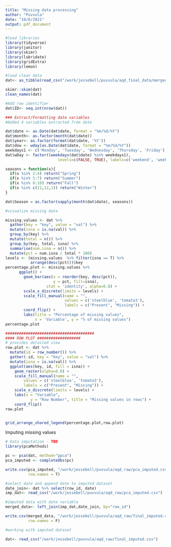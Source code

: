 ```yaml
---
title: "Missing data processing"
author: "Puvvula"
date: "10/6/2021"
output: pdf_document
---
```


```r
#load libraries
library(tidyverse)
library(janitor)
library(skimr)
library(lubridate)
library(gridExtra)
library(lemon)
```


```r
#load clean data 
dat<- as_tibble(read_csv("/work/jessebell/puvvula/aqd_final_data/merged_fin.csv"))

skimr::skim(dat)
clean_names(dat)

#Add row identifier
dat$ID<- seq.int(nrow(dat))

### Extract/Formatting date variables
#Added 4 variables extracted from date

dat$date <- as.Date(dat$date, format = "%m/%d/%Y")
dat$month<- as.factor(month(dat$date))
dat$year<- as.factor(format(dat$date, '%Y'))
dat$dow <- wday(as.Date(dat$date, format = "%m/%d/%Y"))
weekdays1 <- c('Monday', 'Tuesday', 'Wednesday', 'Thursday', 'Friday')
dat$wDay <- factor((weekdays(dat$date) %in% weekdays1), 
                       levels=c(FALSE, TRUE), labels=c('weekend', 'weekday'))

seasons = function(x){
  if(x %in% 2:4) return("Spring")
  if(x %in% 5:7) return("Summer")
  if(x %in% 8:10) return("Fall")
  if(x %in% c(11,12,1)) return("Winter")
}

dat$Season = as.factor(sapply(month(dat$date), seasons))
```


```r
#visualize missing data

missing.values <- dat %>%
  gather(key = "key", value = "val") %>%
  mutate(isna = is.na(val)) %>%
  group_by(key) %>%
  mutate(total = n()) %>%
  group_by(key, total, isna) %>%
  summarise(num.isna = n()) %>%
  mutate(pct = num.isna / total * 100)
levels <- (missing.values  %>% filter(isna == T) %>%     
           arrange(desc(pct)))$key
percentage.plot <- missing.values %>%
      ggplot() +
        geom_bar(aes(x = reorder(key, desc(pct)), 
                     y = pct, fill=isna), 
                  stat = 'identity', alpha=0.8) +
        scale_x_discrete(limits = levels) +
        scale_fill_manual(name = "", 
                          values = c('steelblue', 'tomato3'), 
                          labels = c("Present", "Missing")) +
        coord_flip() +
        labs(title = "Percentage of missing values", 
             x = 'Variable', y = "% of missing values")
percentage.plot

#######################################
#### ROW PLOT ###################
# provides detailed view
row.plot <- dat %>%
  mutate(id = row_number()) %>%
  gather(-id, key = "key", value = "val") %>%
  mutate(isna = is.na(val)) %>%
  ggplot(aes(key, id, fill = isna)) +
    geom_raster(alpha=0.8) +
    scale_fill_manual(name = "",
        values = c('steelblue', 'tomato3'),
        labels = c("Present", "Missing")) +
    scale_x_discrete(limits = levels) +
    labs(x = "Variable",
           y = "Row Number", title = "Missing values in rows") +
    coord_flip()
row.plot


grid_arrange_shared_legend(percentage.plot,row.plot)
```

Imputing missing values

```r
# Data imputation - TBD
library(pcaMethods)

pc <- pca(dat, method="ppca")
pca_imputed <- completeObs(pc)

write.csv(pca_imputed, "/work/jessebell/puvvula/aqd_raw/pca_imputed.csv", 
          row.names = T)

```

```r

#select date and append date to imputed dataset
date_join<- dat %>% select(row_id, date)
imp_dat<- read_csv("/work/jessebell/puvvula/aqd_raw/pca_imputed.csv")

#imputed data with date variable
merged_data<- left_join(imp_dat,date_join, by="row_id")

write.csv(merged_data, "/work/jessebell/puvvula/aqd_raw/final_imputed.csv", 
          row.names = F)

```


```r
#working with imputed dataset

dat<- read_csv("/work/jessebell/puvvula/aqd_raw/final_imputed.csv")





```

